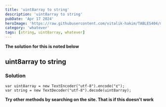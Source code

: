 ---
title: 'uint8array to string'
description: 'uint8array to string'
pubDate: 'Apr 17 2024'
heroImage: 'https://raw.githubusercontent.com/vitalik-hakim/TABLES404/main/error_b/misc.png'
category: 'whatever'
tags: [string, uint8array, whatever]
---

**The solution for this is noted below**

## uint8array to string

### Solution

```whatever
var uint8array = new TextEncoder("utf-8").encode("¢");
var string = new TextDecoder("utf-8").decode(uint8array);
```
**Try other methods by searching on the site. That is if this doesn't work**
